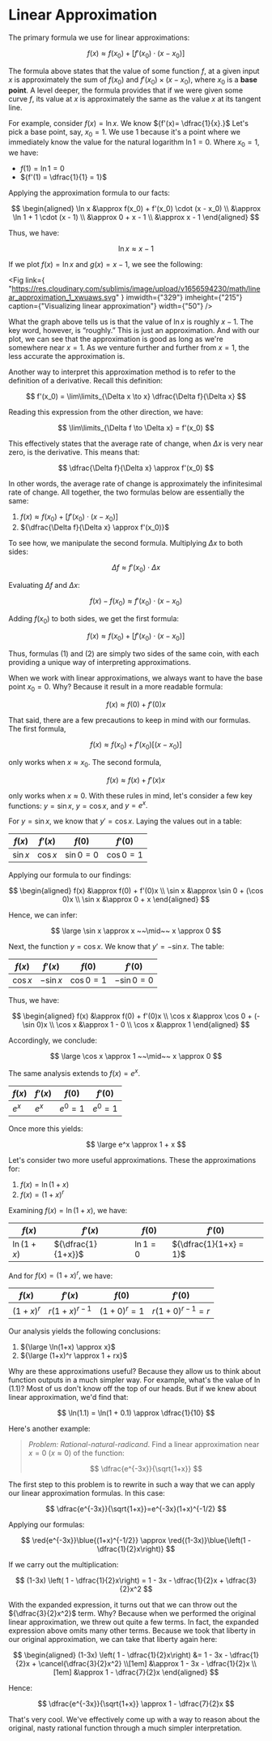 # Linear Approximation

The primary formula we use for linear approximations:

$$
	f(x) \approx f(x_0) + [f'(x_0) \cdot (x - x_0)]
$$

The formula above states that the value of some function ${f,}$ at a given
input ${x}$ is approximately the sum of ${f(x_0)}$ and
${f'(x_0) \times (x - x_0),}$ where ${x_0}$ is a __base point__. A level
deeper, the formula provides that if we were given some curve ${f,}$ its
value at ${x}$ is approximately the same as the value ${x}$ at its tangent
line.

For example, consider ${f(x) = \ln x.}$ We know ${f'(x)= \dfrac{1}{x}.}$
Let's pick a base point, say, ${x_0 = 1.}$ We use ${1}$ because it's a
point where we immediately know the value for the natural logarithm
${\ln 1 = 0.}$ Where ${x_0 = 1,}$ we have:

- ${f(1) = \ln 1 = 0}$
- ${f'(1) = \dfrac{1}{1} = 1}$

Applying the approximation formula to our facts:

$$
	\begin{aligned} \ln x &\approx f(x_0) + f'(x_0) \cdot (x - x_0) \\ &\approx \ln 1 + 1 \cdot (x - 1) \\ &\approx 0 + x - 1 \\ &\approx x - 1 \end{aligned}
$$

Thus, we have:

$$
	\ln x \approx x - 1
$$

If we plot ${f(x) = \ln x}$ and ${g(x) = x - 1,}$ we see the following:

<Fig
	link={
		"https://res.cloudinary.com/sublimis/image/upload/v1656594230/math/linear_approximation_1_xwuaws.svg"
	}
	imwidth={"329"}
	imheight={"215"}
	caption={"Visualizing linear approximation"}
	width={"50"}
/>

What the graph above tells us is that the value of ${\ln x}$ is roughly
${x - 1.}$ The key word, however, is &#8220;roughly.&#8221; This is just an
approximation. And with our plot, we can see that the approximation is good
as long as we're somewhere near ${x = 1.}$ As we venture further and
further from ${x = 1,}$ the less accurate the approximation is.

Another way to interpret this approximation method is to refer to the
definition of a derivative. Recall this definition:

$$
	f'(x_0) = \lim\limits_{\Delta x \to x} \dfrac{\Delta f}{\Delta x}
$$

Reading this expression from the other direction, we have:

$$
	\lim\limits_{\Delta f \to \Delta x} = f'(x_0)
$$

This effectively states that the average rate of change, when ${\Delta x}$
is very near zero, is the derivative. This means that:

$$
	\dfrac{\Delta f}{\Delta x} \approx f'(x_0)
$$

In other words, the average rate of change is approximately the
infinitesimal rate of change. All together, the two formulas below are
essentially the same:

1. ${f(x) \approx f(x_0) + [f'(x_0) \cdot (x - x_0)]}$
2. ${\dfrac{\Delta f}{\Delta x} \approx f'(x_0)}$

To see how, we manipulate the second formula. Multiplying ${\Delta x}$ to
both sides:

$$
	\Delta f \approx f'(x_0) \cdot \Delta x
$$

Evaluating ${\Delta f}$ and ${\Delta x:}$

$$
	f(x) - f(x_0) \approx f'(x_0) \cdot (x - x_0)
$$

Adding ${f(x_0)}$ to both sides, we get the first formula:

$$
	f(x) \approx f(x_0) + [f'(x_0) \cdot (x - x_0)]
$$

Thus, formulas (1) and (2) are simply two sides of the same coin, with each
providing a unique way of interpreting approximations.

When we work with linear approximations, we always want to have the base
point ${x_0 = 0.}$ Why? Because it result in a more readable formula:

$$
	f(x) \approx f(0) + f'(0)x
$$

That said, there are a few precautions to keep in mind with our formulas.
The first formula,

$$
	f(x) \approx f(x_0) + f'(x_0)[(x - x_0)]
$$

only works when ${x \approx x_0.}$ The second formula,

$$
	f(x) \approx f(x) + f'(x)x
$$

only works when ${x \approx 0.}$ With these rules in mind, let's consider a
few key functions: ${y = \sin x,}$ ${y = \cos x,}$ and ${y = e^x.}$

For ${y = \sin x,}$ we know that ${y' = \cos x.}$ Laying the values out in
a table:

| ${f(x)}$   | ${f'(x)}$  | ${f(0)}$       | ${f'(0)}$      |
| ---------- | ---------- | -------------- | -------------- |
| ${\sin x}$ | ${\cos x}$ | ${\sin 0 = 0}$ | ${\cos 0 = 1}$ |

Applying our formula to our findings:

$$
	\begin{aligned} f(x) &\approx f(0) + f'(0)x \\ \sin x &\approx \sin 0 + (\cos 0)x \\ \sin x &\approx 0 + x \end{aligned}
$$

Hence, we can infer:

$$
	\large \sin x \approx x ~~\mid~~ x \approx 0
$$

Next, the function ${y = \cos x.}$ We know that ${y' = - \sin x.}$ The
table:

| ${f(x)}$   | ${f'(x)}$    | ${f(0)}$       | ${f'(0)}$        |
| ---------- | ------------ | -------------- | ---------------- |
| ${\cos x}$ | ${- \sin x}$ | ${\cos 0 = 1}$ | ${- \sin 0 = 0}$ |

Thus, we have:

$$
	\begin{aligned} f(x) &\approx f(0) + f'(0)x \\ \cos x &\approx \cos 0 + (-\sin 0)x \\ \cos x &\approx 1 - 0 \\ \cos x &\approx 1 \end{aligned}
$$

Accordingly, we conclude:

$$
	\large \cos x \approx 1 ~~\mid~~ x \approx 0
$$

The same analysis extends to ${f(x) = e^x.}$

| ${f(x)}$ | ${f'(x)}$ | ${f(0)}$    | ${f'(0)}$   |
| -------- | --------- | ----------- | ----------- |
| ${e^x}$  | ${e^x}$   | ${e^0 = 1}$ | ${e^0 = 1}$ |

Once more this yields:

$$
	\large e^x \approx 1 + x
$$

Let's consider two more useful approximations. These the approximations
for:

1. ${f(x) = \ln(1 + x)}$
2. ${f(x) = (1 + x)^r}$

Examining ${f(x) = \ln(1+x),}$ we have:

| ${f(x)}$     | ${f'(x)}$          | ${f(0)}$      | ${f'(0)}$              |
| ------------ | ------------------ | ------------- | ---------------------- |
| ${\ln(1+x)}$ | ${\dfrac{1}{1+x}}$ | ${\ln 1 = 0}$ | ${\dfrac{1}{1+x} = 1}$ |

And for ${f(x) = (1+x)^r,}$ we have:

| ${f(x)}$    | ${f'(x)}$        | ${f(0)}$        | ${f'(0)}$            |
| ----------- | ---------------- | --------------- | -------------------- |
| ${(1+x)^r}$ | ${r(1+x)^{r-1}}$ | ${(1+0)^r = 1}$ | ${r(1+0)^{r-1} = r}$ |

Our analysis yields the following conclusions:

1. ${\large \ln(1+x) \approx x}$
2. ${\large (1+x)^r \approx 1 + rx}$

Why are these approximations useful? Because they allow us to think about
function outputs in a much simpler way. For example, what's the value of
${\ln(1.1)?}$ Most of us don't know off the top of our heads. But if we
knew about linear approximation, we'd find that:

$$
	\ln(1.1) = \ln(1 + 0.1) \approx \dfrac{1}{10}
$$

Here's another example:

> _Problem: Rational-natural-radicand_. Find a linear approximation near
> ${x=0}$ (${x \approx 0}$) of the function:
>
> $$
> 	\dfrac{e^{-3x}}{\sqrt{1+x}}
> $$

The first step to this problem is to rewrite in such a way that we can
apply our linear approximation formulas. In this case:

$$
	\dfrac{e^{-3x}}{\sqrt{1+x}}=e^{-3x}(1+x)^{-1/2}
$$

Applying our formulas:

$$
	\red{e^{-3x}}\blue{(1+x)^{-1/2}} \approx \red{(1-3x)}\blue{\left(1 - \dfrac{1}{2}x\right)}
$$

If we carry out the multiplication:

$$
	(1-3x) \left( 1 - \dfrac{1}{2}x\right) = 1 - 3x - \dfrac{1}{2}x + \dfrac{3}{2}x^2
$$

With the expanded expression, it turns out that we can throw out the
${\dfrac{3}{2}x^2}$ term. Why? Because when we performed the original
linear approximation, we threw out quite a few terms. In fact, the expanded
expression above omits many other terms. Because we took that liberty in
our original approximation, we can take that liberty again here:

$$
	\begin{aligned} (1-3x) \left( 1 - \dfrac{1}{2}x\right) &= 1 - 3x - \dfrac{1}{2}x + \cancel{\dfrac{3}{2}x^2} \\[1em] &\approx 1 - 3x - \dfrac{1}{2}x \\[1em] &\approx 1 - \dfrac{7}{2}x \end{aligned}
$$

Hence:

$$
	\dfrac{e^{-3x}}{\sqrt{1+x}} \approx 1 - \dfrac{7}{2}x
$$

That's very cool. We've effectively come up with a way to reason about the
original, nasty rational function through a much simpler interpretation.
